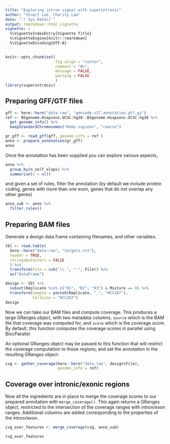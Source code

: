 ```yaml
---
title: "Exploring intron signal with superintronic"
author: "Stuart Lee, Charity Law"
date: "`r Sys.Date()`"
output: rmarkdown::html_vignette
vignette: >
  %\VignetteIndexEntry{Vignette Title}
  %\VignetteEngine{knitr::rmarkdown}
  %\VignetteEncoding{UTF-8}
---
```


```r
knitr::opts_chunk$set(
                      fig.align = "center",
                      comment = "#>", 
                      message = FALSE,
                      warning = FALSE
                      )
library(superintronic)
```

## Preparing GFF/GTF files

```r
gff <- here::here("data-raw", "gencode.v27.annotation.gtf.gz")
ref <- BSgenome.Hsapiens.UCSC.hg38::BSgenome.Hsapiens.UCSC.hg38 %>% 
  get_genome_info() %>% 
  keepStandardChromosomes("Homo sapiens", "coarse")

gr_gff <- read_gff(gff, genome_info = ref )
anno <- prepare_annotation(gr_gff)
anno 
```

Once the annotation has been supplied you can explore various aspects,
```r
anno %>% 
  group_by(n_self_olaps) %>% 
  summarise(n = n())
```

and given a set of rules, filter the annotation (by default we include
protein coding, genes with more than one exon, genes that do not overlap
any other genes)

```r
anno_sub <- anno %>% 
  filter_rules()
```


## Preparing BAM files

Generate a design data.frame containing filenames, and other variables.

```r
tbl <- read.table(
  here::here("data-raw", "targets.txt"),
  header = TRUE,
  stringsAsFactors = FALSE
  ) %>% 
  transform(File = sub("\\.", "-", File)) %>%
  as("DataFrame")

design <- tbl %>% 
  subset(Replicate %in% c("R1", "R2", "R3") & Mixture == 0) %>% 
  transform(Sample = paste0(Replicate, "_", "HCC287"),
            CellLine = "HCC287")
design
```


Now we can take our BAM files and compute coverage. This
produces a large GRanges object, with two metadata columns,
`source` which is the BAM file  that coverage was computed for, and `score`
which is the coverage score. By default, this function computes
the coverage scores in parallel using BiocParallel.

An optional GRanges object may be passed to this function that will 
restrict the coverage computation to those regions; and set the annotation
in the resulting GRanges object. 

```r
cvg <- gather_coverage(here::here("data-raw", design$File),
                       genome_info = ref)
```

## Coverage over intronic/exonic regions

Now all the ingredients are in place to merge the coverage scores
to our prepared annotation with `merge_coverage()`. This again
returns a GRanges object, restricted to the intersection of the 
coverage ranges with intron/exon ranges. Additional columns are added
corresponding to the properties of the intron/exon.

```r
cvg_over_features <- merge_coverage(cvg, anno_sub)

cvg_over_features
```